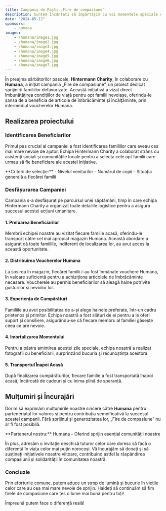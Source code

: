 ```yaml
---
title: Campania de Paști „Fire de compasiune”
description: Suntem încântați să împărtășim cu voi momentele speciale din cadrul campaniei noastre „Fire de compasiune”, realizată în parteneriat cu Humana.
date: "2024-05-12"
sponsors:
    - humana
images:
    - /humana/image1.jpg
    - /humana/image2.jpg
    - /humana/image3.jpg
    - /humana/image4.jpg
    - /humana/image5.jpg
    - /humana/image6.jpg
    - /humana/image7.jpg
---
```


În preajma sărbătorilor pascale, **Hintermann Charity**, în colaborare cu **Humana**, a inițiat campania „Fire de compasiune”, un proiect dedicat sprijinirii familiilor defavorizate. Această inițiativă a vizat direct îmbunătățirea condițiilor de viață pentru opt familii nevoiașe, oferindu-le șansa de a beneficia de articole de îmbrăcăminte și încălțăminte, prin intermediul voucherelor Humana.

## Realizarea proiectului

### Identificarea Beneficiarilor
Primul pas crucial al campaniei a fost identificarea familiilor care aveau cea mai mare nevoie de ajutor. Echipa Hintermann Charity a colaborat strâns cu asistenți sociali și comunitățile locale pentru a selecta cele opt familii care urmau să fie beneficiare ale acestei inițiative.

<Card>
**Criterii de selecție:**
- Nivelul veniturilor
- Numărul de copii
- Situația generală a fiecărei familii
</Card>

### Desfășurarea Campaniei
Campania s-a desfășurat pe parcursul unei săptămâni, timp în care echipa Hintermann Charity a organizat toate detaliile logistice pentru a asigura succesul acestei acțiuni umanitare.

#### 1. Preluarea Beneficiarilor
Membrii echipei noastre au vizitat fiecare familie acasă, oferindu-le transport către cel mai apropiat magazin Humana. Această abordare a asigurat că toate familiile, indiferent de localizarea lor, au avut acces la această oportunitate.

#### 2. Distribuirea Voucherelor Humana
La sosirea în magazin, fiecărei familii i-au fost înmânate vouchere Humana, în valoare suficientă pentru a achiziționa articolele de îmbrăcăminte necesare. Voucherele au permis beneficiarilor să aleagă haine potrivite gusturilor și nevoilor lor.

#### 3. Experiența de Cumpărături
Familiile au avut posibilitatea de a-și alege hainele preferate, într-un cadru prietenos și primitor. Echipa noastră a fost alături de ei pentru a le oferi suport și consiliere, asigurându-se că fiecare membru al familiei găsește ceea ce are nevoie.

#### 4. Imortalizarea Momentului
Pentru a păstra amintirea acestei zile speciale, echipa noastră a realizat fotografii cu beneficiarii, surprinzând bucuria și recunoștința acestora.

#### 5. Transportul Înapoi Acasă
După finalizarea cumpărăturilor, fiecare familie a fost transportată înapoi acasă, încărcată de cadouri și cu inima plină de speranță.

## Mulțumiri și Încurajări
Dorim să exprimăm mulțumirile noastre sincere către **Humana** pentru parteneriatul lor valoros și pentru contribuția semnificativă la succesul acestei campanii. Fără sprijinul și generozitatea lor, „Fire de compasiune” nu ar fi fost posibilă.

<Callout>
**Partenerul nostru:** Humana - Oferind sprijin esențial comunității noastre
</Callout>

În plus, adresăm o invitație deschisă tuturor celor care doresc să facă o diferență în viața celor mai puțin norocoși. Vă încurajăm să donați și să susțineți inițiativele noastre viitoare, contribuind astfel la răspândirea compasiunii și solidarității în comunitatea noastră.

### Concluzie
Prin eforturile comune, putem aduce un strop de lumină și bucurie în viețile celor care au cea mai mare nevoie de sprijin. Haideți să continuăm să fim firele de compasiune care țes o lume mai bună pentru toți!

Împreună putem face o diferență reală!

